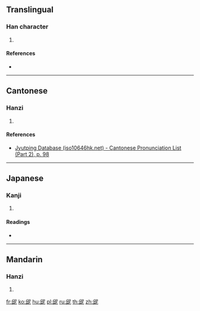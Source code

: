 ==Translingual==

===Han character===
{{Han char|rn=44|rad=尸|as=07|sn=10|four=07111|canj=OMSP|ids=⿰丘尼}}

# {{defn|Han|sort=尸07}}

====References====
* {{Han ref|kx=0302.090|dkj=07714|dj=0599.220|hdz=20975.080|uh=5C54|ud=23636|bh=D16B|bd=53611}}

----

==Cantonese==

===Hanzi===
{{yue-hanzi|jyut=[[nai4]], [[lai4]]|y=nai4, lai4}}

# {{defn|lang=yue|sort=尸07}}

====References====
* [http://www.iso10646hk.net/jp/document/download.jsp Jyutping Database (iso10646hk.net) - Cantonese Pronunciation List (Part 2), p. 98]

----

==Japanese==

===Kanji===
{{ja-kanji|grade=|rs=尸07}}

# {{defn|lang=ja|sort=尸07}}

====Readings====
* {{ja-readings|on=[[でい]] (dei), [[ない]] (nai), [[で]] (de), [[に]] (ni)|kun=}}

----

==Mandarin==

===Hanzi===
{{cmn-hanzi|pin=[[ní]] ([[ni2]])|wg=ni<sup>2</sup>}}

# {{defn|lang=cmn|sort=尸07}}

[[fr:屔]]
[[ko:屔]]
[[hu:屔]]
[[pl:屔]]
[[ru:屔]]
[[th:屔]]
[[zh:屔]]